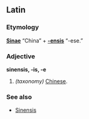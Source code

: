 ==Latin==
===Etymology===
'''[[Sinae]]''' “China” + '''[[-ensis]]''' “-ese.”

===Adjective===
'''sinensis, -is, -e'''
# ''(taxonomy)'' [[Chinese]].

===See also===
* [[Sinensis]]